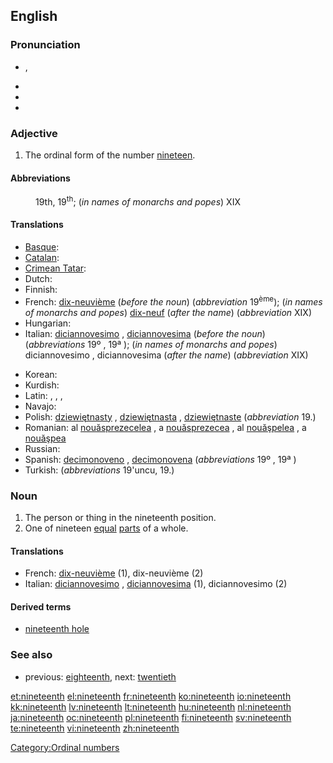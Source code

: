 ==English==

===Pronunciation===
* {{IPA|/ˌnaɪnˈtiːnθ/}}, {{SAMPA|/%naIn"ti:nT/}}
* {{audio|En-us-nineteenth.ogg|Audio (US)}}
* {{rhymes|iːnθ}}
* {{hyphenation|nine|teenth}}

===Adjective===
{{en-adj|-}}

# The ordinal form of the number [[nineteen]].

====Abbreviations====
: 19th, 19<sup>th</sup>; (''in names of monarchs and popes'') XIX

====Translations====
{{trans-top|the ordinal form of the number nineteen}}
* [[Basque]]: {{t|eu|hemeretzigarren|xs=Basque}}
* [[Catalan]]: {{t+|ca|dinovè|m}}
* [[Crimean Tatar]]: {{tø|crh|on doquzıncı}}
* Dutch: {{t+|nl|negentiende}}
* Finnish: {{t-|fi|yhdeksästoista}}
* French: [[dix-neuvième]] (''before the noun'') (''abbreviation'' 19<sup>ème</sup>); (''in names of monarchs and popes'') [[dix-neuf]] (''after the name'') (''abbreviation'' XIX)
* Hungarian: {{t+|hu|tizenkilencedik}}
* Italian: [[diciannovesimo]] {{m}}, [[diciannovesima]] {{f}} (''before the noun'') (''abbreviations'' 19º {{m}}, 19ª {{f}}); (''in names of monarchs and popes'') diciannovesimo {{m}}, diciannovesima {{f}} (''after the name'') (''abbreviation'' XIX)
{{trans-mid}}
* Korean: {{t|ko|열아홉째|tr=yeolapobjjae|sc=Kore}}
* Kurdish: {{ku-Arab|[[نۆزده‌یه‌م]]}}
* Latin: {{t|la|nonus decimus|m}}, {{t|la|nona decima|f}}, {{t|la|nonum ddecimum|n}}, {{t|la|nonum   decimum|n}}
* Navajo: {{tø|nv|nahastʼéítsʼáadah góneʼ}}
* Polish: [[dziewiętnasty]] {{m}}, [[dziewiętnasta]] {{f}}, [[dziewiętnaste]] {{n}} (''abbreviation'' 19.)
* Romanian: al [[nouăsprezecelea]] {{m}}, a [[nouăsprezecea]] {{f}}, al [[nouăşpelea]] {{italbrac|m, informal}}, a [[nouăşpea]] {{italbrac|f, informal}}
* Russian: {{t+|ru|девятнадцатый|tr=d'ev'atnádcatyj}}
* Spanish: [[decimonoveno]] {{m}}, [[decimonovena]] {{f}} (''abbreviations'' 19º {{m}}, 19ª {{f}})
* Turkish: {{t|tr|on dokuzuncu}} (''abbreviations'' 19'uncu, 19.)
{{trans-bottom}}

===Noun===
{{en-noun}}

# The person or thing in the nineteenth position.
# One of nineteen [[equal]] [[parts]] of a whole.

====Translations====

* French: [[dix-neuvième]] {{m|f}} (1), dix-neuvième {{m}} (2)
* Italian: [[diciannovesimo]] {{m}}, [[diciannovesima]] {{f}} (1), diciannovesimo {{m}} (2)

====Derived terms====
* [[nineteenth hole]]

===See also===
* previous: [[eighteenth]], next: [[twentieth]]

[[Category:Ordinal numbers]]

[[et:nineteenth]]
[[el:nineteenth]]
[[fr:nineteenth]]
[[ko:nineteenth]]
[[io:nineteenth]]
[[kk:nineteenth]]
[[lv:nineteenth]]
[[lt:nineteenth]]
[[hu:nineteenth]]
[[nl:nineteenth]]
[[ja:nineteenth]]
[[oc:nineteenth]]
[[pl:nineteenth]]
[[fi:nineteenth]]
[[sv:nineteenth]]
[[te:nineteenth]]
[[vi:nineteenth]]
[[zh:nineteenth]]